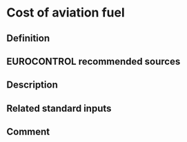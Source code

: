 # Cost of aviation fuel

## Definition

## EUROCONTROL recommended sources

## Description

## Related standard inputs

## Comment

